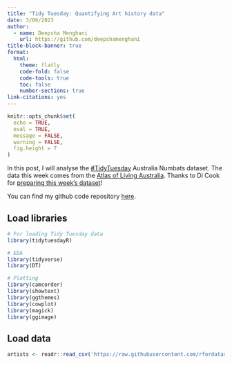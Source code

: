 ```yaml
---
title: "Tidy Tuesday: Quantifying Art history data"
date: 3/06/2023
author:
  - name: Deepsha Menghani 
    url: https://github.com/deepshamenghani
title-block-banner: true
format:
  html:
    theme: flatly
    code-fold: false
    code-tools: true
    toc: false
    number-sections: true
link-citations: yes
---
```


```r
knitr::opts_chunk$set(
  echo = TRUE,
  eval = TRUE,
  message = FALSE,
  warning = FALSE,
  fig.height = 7
)
```

In this post, I will analyse the [#TidyTuesday](https://github.com/rfordatascience/tidytuesday/tree/master/) Australia Numbats dataset. The data this week comes from the [Atlas of Living Australia](https://www.ala.org.au/). Thanks to Di Cook for [preparing this week's dataset](https://github.com/numbats/numbats-tidytuesday)!

::: callout-tip
You can find my github code repository [here](https://github.com/deepshamenghani/tidytuesday/tree/master/2023/Week3_ArtHistory).
:::

## Load libraries

```r

# For loading Tidy Tuesday data
library(tidytuesdayR)

# EDA
library(tidyverse)
library(DT)

# Plotting
library(camcorder)
library(showtext)
library(ggthemes)
library(cowplot)
library(magick)
library(ggimage)

```

## Load data

```r

artists <- readr::read_csv('https://raw.githubusercontent.com/rfordatascience/tidytuesday/master/data/2023/2023-01-17/artists.csv')

```
